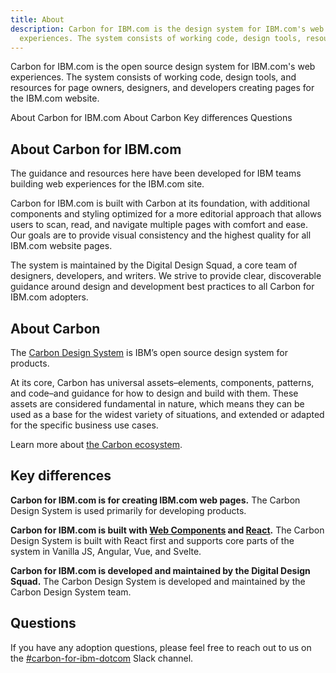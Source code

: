 ```yaml
---
title: About
description: Carbon for IBM.com is the design system for IBM.com's web
  experiences. The system consists of working code, design tools, resources for page owners, designers, and developers creating pages for the IBM.com website.
---
```


<PageDescription>

Carbon for IBM.com is the open source design system for IBM.com's web experiences. The system consists of working code, design tools, and resources for page owners, designers, and developers creating pages for the IBM.com website.

</PageDescription>

<AnchorLinks>

<AnchorLink>About Carbon for IBM.com</AnchorLink>
<AnchorLink>About Carbon</AnchorLink>
<AnchorLink>Key differences</AnchorLink>
<AnchorLink>Questions</AnchorLink>

</AnchorLinks>

## About Carbon for IBM.com

The guidance and resources here have been developed for IBM teams building web experiences for the IBM.com site.

Carbon for IBM.com is built with Carbon at its foundation, with additional components and styling optimized for a more editorial approach that allows users to scan, read, and navigate multiple pages with comfort and ease. Our goals are to provide visual consistency and the highest quality for all IBM.com website pages.

The system is maintained by the Digital Design Squad, a core team of designers, developers, and writers. We strive to provide clear, discoverable guidance around design and development best practices to all Carbon for IBM.com adopters.

## About Carbon

The [Carbon Design System](https://www.carbondesignsystem.com/) is IBM’s open source design system for products. 

At its core, Carbon has universal assets–elements, components, patterns, and code–and guidance for how to design and build with them. These assets are considered fundamental in nature, which means they can be used as a base for the widest variety of situations, and extended or adapted for the specific business use cases.

Learn more about [the Carbon ecosystem](https://carbondesignsystem.com/all-about-carbon/the-carbon-ecosystem/). 

## Key differences

**Carbon for IBM.com is for creating IBM.com web pages.**
The Carbon Design System is used primarily for developing products.

**Carbon for IBM.com is built with [Web Components](https://www.ibm.com/standards/carbon/web-components/?path=/story/overview-getting-started--page) and [React](https://www.ibm.com/standards/carbon/react/?path=/story/overview-getting-started--page).**
The Carbon Design System is built with React first and supports core parts of the system in Vanilla JS, Angular, Vue, and Svelte.

**Carbon for IBM.com is developed and maintained by the Digital Design Squad.**
The Carbon Design System is developed and maintained by the Carbon Design System team.

## Questions

If you have any adoption questions, please feel free to reach out to us on the <a href="https://cognitive-app.slack.com/archives/C2PLX8GQ6" target="_blank">#carbon-for-ibm-dotcom</a> Slack channel.
